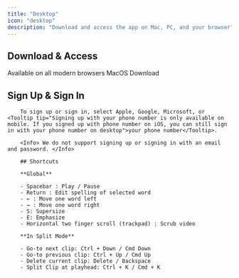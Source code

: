 ```yaml
---
title: "Desktop"
icon: "desktop"
description: "Download and access the app on Mac, PC, and your browser"
---
```


## Download & Access

<CardGroup cols={2}>
  <Card title="Access the Web App" icon="browsers" href="https://desktop.captions.ai/">
    Available on all modern browsers
  </Card>
  <Card title="Download the Mac App" icon="laptop" href="https://www.captions.ai/download">
    MacOS Download
  </Card>
</CardGroup>

## Sign Up & Sign In
        To sign up or sign in, select Apple, Google, Microsoft, or <Tooltip tip="Signing up with your phone number is only available on mobile. If you signed up with phone number on iOS, you can still sign in with your phone number on desktop">your phone number</Tooltip>.

        <Info> We do not support signing up or signing in with an email and password. </Info>

        ## Shortcuts

        **Global**

        - Spacebar : Play / Pause
        - Return : Edit spelling of selected word
        - ← : Move one word left
        - → : Move one word right
        - S: Supersize
        - E: Emphasize
        - Horizontal two finger scroll (trackpad) : Scrub video

        **In Split Mode**

        - Go-to next clip: Ctrl + Down / Cmd Down
        - Go-to previous clip: Ctrl + Up / Cmd Up
        - Delete current clip: Delete / Backspace
        - Split Clip at playhead: Ctrl + K / Cmd + K
